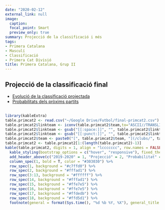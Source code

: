 ```yaml
---
date: "2020-02-12"
external_link: null
image:
  caption: 
  focal_point: Smart
  preview_only: true
summary: Projecció de la classificació i més
tags:
- Primera Catalana
- Masculí
- Classificació
- Primera Cat Divisió
title: Primera Catalana, Grup II
---
```

## Projecció de la classificació final

* [Evolució de la classificació projectada](https://futstat.cat/projeccions/primera-cat2-evolucio/)
<br>
* [Probabilitats dels pròxims partits](https://futstat.cat/projeccions/primera-cat2-partits/)
<br>
<br>
```r
library(kableExtra)
table.primcat2 <- read.csv("~/Google Drive/Futbol/final-primcat2.csv")
table.primcat2$linkteam <- iconv(table.primcat2$team,to="ASCII//TRANSLIT")
table.primcat2$linkteam <- gsub("[[:space:]]", "", table.primcat2$linkteam)
table.primcat2$linkteam <- gsub("[[:punct:]]", "", table.primcat2$linkteam)
table.primcat2$team <- paste0("[", table.primcat2$team, "](/clubs/", table.primcat2$linkteam,"primcat2)")
table.primcat2 <- table.primcat2[1:(length(table.primcat2)-1)]
kable(table.primcat2, digits = 1, align = "lccccccc", row.names = FALSE, col.names = c("Club", "Punts", "GD", "Campió", "Playoffs", "Descens", "GF", "GC"))  %>%
  kable_styling(bootstrap_options = c("hover", "responsive"), fixed_thead = T) %>%
  add_header_above(c("2019-2020" = 1, "Projecció" = 2, "Probabilitat" = 3, "xGols" = 2), background = "white") %>%
  column_spec(1, bold = T, color = "#303030") %>%
  row_spec(1, background = "#c7ffd0") %>%
  row_spec(2, background = "#fffad1") %>%
  row_spec(3:13, background = "#ffffff") %>%
  row_spec(14, background = "#fffad1") %>%
  row_spec(15, background = "#ffe7e5") %>%
  row_spec(16, background = "#ffe7e5") %>%
  row_spec(17, background = "#ffdedb") %>%
  row_spec(18, background = "#ffd5d1") %>%
  footnote(general = format(Sys.time(), "%d %b %Y, %X"), general_title = "Actualitzat:", footnote_as_chunk = T)
```
